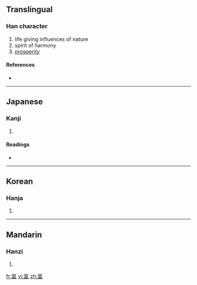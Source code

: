 {{also|氳}}
==Translingual==

===Han character===
{{Han char|rn=84|rad=气|as=10|sn=14|four=|canj=人弓日月廿 (ONABT)}}

# life giving influences of nature
# spirit of harmony
# [[prosperity]]

====References====
* {{Han ref|kx=0600.021|hdz=32013.090|uh=6C32|ud=27698}}

----

==Japanese==

===Kanji===
{{ja-kanji|grade=|rs=气10}}

# {{defn|Japanese|sort=气10}}

====Readings====
* {{ja-readings|on=[[うん]] (un)|kun=[[さかん]] (sakan)}}

----

==Korean==

===Hanja===
{{ko-hanja|hangeul=온|eumhun=|rv=on|mr=on|y=on}}

# {{defn|Korean|sort=气10}}

----

==Mandarin==

===Hanzi===
{{cmn-hanzi|tra=氳|pin=[[yūn]] ([[yun1]])|wg=yün<sup>1</sup>}}

# {{defn|Mandarin|sort=气10}}

[[fr:氲]]
[[vi:氲]]
[[zh:氲]]
